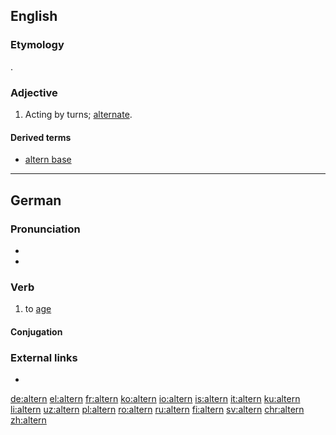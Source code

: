 {{also|Al­tern}}
==English==

===Etymology===
{{etyl|la|en}} {{lena}} {{term|alternus|lang=la}}.

===Adjective===
{{en-adj|-}}

# Acting by turns; [[alternate]].
#: {{rfquotek|Milton}}

====Derived terms====
* [[altern base]]

{{Webster 1913}}

----

==German==

===Pronunciation===
* {{IPA|/ˈʔaltɐn/|lang=de}}
* {{audio|De-at-altern.ogg|Audio (Austria)|lang=de}}

===Verb===
{{de-verb-weak|altert|alterte|gealtert|auxiliary=sein}}

# to [[age]]

====Conjugation====
{{de-conj-weak-ern|alt|gealtert|s}}

===External links===
* {{R:Duden}}

[[de:altern]]
[[el:altern]]
[[fr:altern]]
[[ko:altern]]
[[io:altern]]
[[is:altern]]
[[it:altern]]
[[ku:altern]]
[[li:altern]]
[[uz:altern]]
[[pl:altern]]
[[ro:altern]]
[[ru:altern]]
[[fi:altern]]
[[sv:altern]]
[[chr:altern]]
[[zh:altern]]